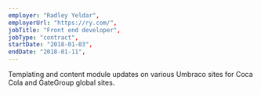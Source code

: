 ```yaml
---
employer: "Radley Yeldar",
employerUrl: "https://ry.com/",
jobTitle: "Front end developer",
jobType: "contract",
startDate: "2018-01-03",
endDate: "2018-01-11",
---
```


Templating and content module updates on various Umbraco sites for Coca Cola and GateGroup global sites.
